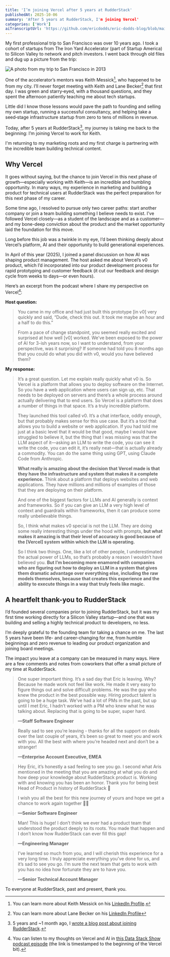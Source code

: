 ```yaml
---
title: 'I’m joining Vercel after 5 years at RudderStack'
publishedAt: 2025-10-06
summary: 'After 5 years at RudderStack, I'm joining Vercel'
categories: ['Work']
aiTranscriptUrl: 'https://github.com/ericdodds/eric-dodds-blog/blob/main/public/ai-chat-transcripts/transcript-joining-vercel.md'
---
```


My first professional trip to San Francisco was over 10 years ago. I took a cohort of startups from The Iron Yard Accelerator (part of Startup America) to Silicon Valley to network and pitch investors. I went back through old files and dug up a picture from the trip: 

![A photo from my trip to San Francisco in 2013](/images/blog/joining-vercel/san-francisco-2013.webp)

One of the accelerator’s mentors was Keith Messick[^1], who happened to be from my city. I’ll never forget meeting with Keith and Lane Becker[^2] that first day. I was green and starry‑eyed, with a thousand questions, and they spent the afternoon patiently teaching me about tech startups.

Little did I know those lessons would pave the path to founding and selling my own startup, running a successful consultancy, and helping take a seed‑stage infrastructure startup from zero to tens of millions in revenue.

Today, after 5 years at RudderStack[^3], my journey is taking me back to the beginning: I’m joining Vercel to work for Keith. 

I'm returning to my marketing roots and my first charge is partnering with the incredible team building technical content.

## Why Vercel 

It goes without saying, but the chance to join Vercel in this next phase of growth—especially working with Keith—is an incredible and humbling opportunity. In many ways, my experience in marketing and building a product for technical users at RudderStack was the perfect preparation for this next phase of my career. 

Some time ago, I resolved to pursue only two career paths: start another company or join a team building something I believe needs to exist. I’ve followed Vercel closely—as a student of the landscape and as a customer—and my bone-deep conviction about the product and the market opportunity laid the foundation for this move.

Long before this job was a twinkle in my eye, I’d been thinking deeply about Vercel’s platform, AI and their opportunity to build generational experiences.

In April of this year (2025), I joined a panel discussion on how AI was shaping product management. The host asked me about Vercel’s v0 product, which I’d incorporated into our product development process for rapid prototyping and customer feedback (it cut our feedback and design cycle from weeks to days—or even hours). 

Here’s an excerpt from the podcast where I share my perspective on Vercel[^4]: 

**Host question:**

> You came in my office and had just built this prototype [in v0] very quickly and said, “Dude, check this out. It took me maybe an hour and a half to do this.” 
> 
> From a pace of change standpoint, you seemed really excited and surprised at how well [v0] worked. We’ve been exposed to the power of AI for 3-ish years now, so I want to understand, from your perspective, was it surprising? If someone had told you 8 months ago that you could do what you did with v0, would you have believed them?

**My response:**

> It’s a great question. Let me explain really quickly what v0 is. So Vercel is a platform that allows you to deploy software on the Internet. So you have a web application where users can sign up, etc. That needs to be deployed on servers and there’s a whole process around actually delivering that to end users. So Vercel is a platform that does a number of things in that space. It’s a truly incredible platform. 
>
> They launched this tool called v0. It’s a chat interface, oddly enough, but that probably makes sense for this use case. But it’s a tool that allows you to build a website or web application. If you had told me just at a basic level that it would be that good, maybe I would have struggled to believe it, but the thing that I was missing was that the LLM aspect of it—asking an LLM to write the code, you can see it write the code, you can edit it, it’s really neat—that is actually already a commodity. You can do the same thing using GPT, using Claude Code from Anthropic. 
> 
> **What really is amazing about the decision that Vercel made is that they have the infrastructure and system that makes it a complete experience.** Think about a platform that deploys websites and web applications. They have millions and millions of examples of those that they are deploying on their platform. 
> 
> And one of the biggest factors for LLMs and AI generally is context and frameworks. So if you can give an LLM a very high level of context and guardrails within frameworks, then it can produce some really unbelievable things. 
> 
> So, I think what makes v0 special is not the LLM. They are doing some really interesting things under the hood with prompts, **but what makes it amazing is that their level of accuracy is good because of the [Vercel] system within which the LLM is operating.**
> 
> So I think two things. One, like a lot of other people, I underestimated the actual power of LLMs, so that’s probably a reason I wouldn’t have believed you. **But I’m becoming more enamored with companies who are figuring out how to deploy an LLM in a system that gives them dramatic advantage over everything else, including the raw models themselves, because that creates this experience and the ability to execute things in a way that truly feels like magic.** 

## A heartfelt thank-you to RudderStack 

I’d founded several companies prior to joining RudderStack, but it was my first time working directly for a Silicon Valley startup—and one that was building and selling a highly technical product to developers, no less. 

I’m deeply grateful to the founding team for taking a chance on me. The last 5 years have been life- and career-changing for me, from humble beginnings and zero revenue to leading our product organization and joining board meetings. 

The impact you leave at a company can be measured in many ways. Here are a few comments and notes from coworkers that offer a small picture of my time at RudderStack. 

> One super important thing. It’s a sad day that Eric is leaving. Why? Because he made work not feel like work. He made it very easy to figure things out and solve difficult problems. He was the guy who knew the product in the best possible way. Hiring product talent is going to be a huge task. We’ve had a lot of PMs in the past, but up until I met Eric, I hadn’t worked with a PM who knew what he was talking about. Replacing that is going to be super, super hard. 
>
> **—Staff Software Engineer**

> Really sad to see you’re leaving - thanks for all the support on deals over the last couple of years, it’s been so great to meet you and work with you. All the best with where you’re headed next and don’t be a stranger!
>
> **—Enterprise Account Executive, EMEA**

> Hey Eric, it’s honestly a sad feeling to see you go. I second what Aris mentioned in the meeting that you are amazing at what you do and how deep your knowledge about RudderStack product is. Working with and knowing you has been an honor. Thank you for being best Head of Product in history of RudderStack 🙌
> 
> I wish you all the best for this new journey of yours and hope we get a chance to work again together 🎈🎉
>
> **—Senior Software Engineer**

> Man! This is huge! I don’t think we ever had a product team that understood the product deeply to its roots. You made that happen and I don’t know how RudderStack can ever fill this gap!
>
> **—Engineering Manager**

> I’ve learned so much from you, and I will cherish this experience for a very long time. I truly appreciate everything you’ve done for us, and it’s sad to see you go. I’m sure the next team that gets to work with you has no idea how fortunate they are to have you.
>
> **—Senior Technical Account Manager**

To everyone at RudderStack, past and present, thank you. 

<GitHubLink />

[^1]: You can learn more about Keith Messick on his [LinkedIn Profile](https://www.linkedin.com/in/keithmessick/). 

[^2]: You can learn more about Lane Becker on his [LinkedIn Profile](https://www.linkedin.com/in/lanebecker/)

[^3]: 5 years and ~1 month ago, I [wrote a blog post about joining RudderStack](https://www.ericdodds.com/blog/career-update-i-joined-rudderstack-as-director-of-customer-success). 

[^4]: You can listen to my thoughts on Vercel and AI in [this Data Stack Show podcast episode](https://open.spotify.com/episode/6s5YevYVsdCVo9Wg5lKEBs?t=2425) (the link is timestamped to the beginning of the Vercel bit). 